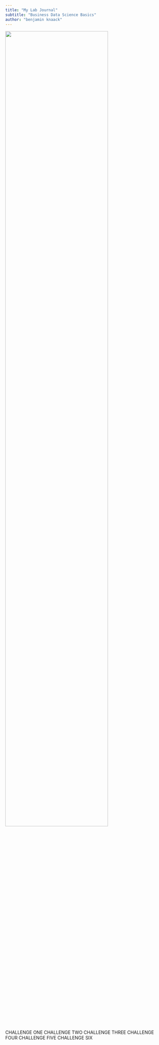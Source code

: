 ```yaml
---
title: "My Lab Journal"
subtitle: "Business Data Science Basics"
author: "benjamin knaack"
---
```


![](assets/logo/TIE_logo.svg){width=80% fig-align="center"}




 CHALLENGE ONE
 CHALLENGE TWO
 CHALLENGE THREE
 CHALLENGE FOUR
 CHALLENGE FIVE
 CHALLENGE SIX
